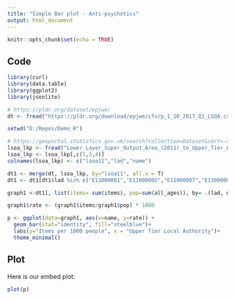 ```yaml
---
title: "Simple Bar plot - Anti-psychotics"
output: html_document
---
```


```r
knitr::opts_chunk$set(echo = TRUE)
```

## Code

```r
library(curl)
library(data.table)
library(ggplot2)
library(jsonlite)

# https://pldr.org/dataset/epjwe/
dt <- fread("https://pldr.org/download/epjwe/cfv/p_1_10_2017_Q1_LSOA.csv") 

setwd("D:/Repos/Demo_R")

# https://geoportal.statistics.gov.uk/search?collection=Dataset&sort=-created&tags=all(LUP_LSOA_UTLA)
lsoa_lkp <- fread("Lower_Layer_Super_Output_Area_(2011)_to_Upper_Tier_Local_Authorities_(2017)_Lookup_in_England_and_Wales.csv")
lsoa_lkp <- lsoa_lkp[,c(1,3,4)]
colnames(lsoa_lkp) <- c("lsoa11","lad","name")

dt1 <- merge(dt, lsoa_lkp, by="lsoa11", all.x = T)
dt1 <- dt1[dt1$lad %in% c("E11000001","E11000002","E11000007","E13000002","E06000045")]

graph1 <-dt1[, list(items= sum(items), pop=sum(all_ages)), by= .(lad, name)]

graph1$rate <- (graph1$items/graph1$pop) * 1000

p <- ggplot(data=graph1, aes(x=name, y=rate)) +
  geom_bar(stat="identity", fill="steelblue")+
  labs(y="Items per 1000 people", x = "Upper Tier Local Authority")+
  theme_minimal()
```

## Plot

Here is our embed plot:

```r
plot(p)
```


